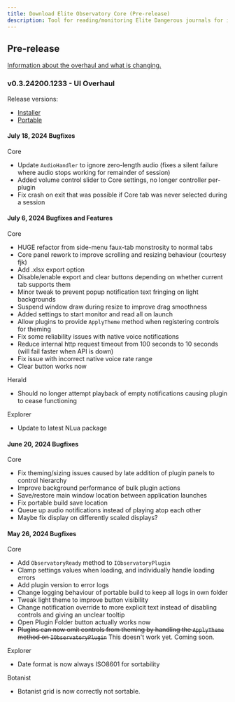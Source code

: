 ```yaml
---
title: Download Elite Observatory Core (Pre-release)
description: Tool for reading/monitoring Elite Dangerous journals for interesting objects.
---
```


## Pre-release

[Information about the overhaul and what is changing.](/overhaul)

### v0.3.24200.1233 - UI Overhaul

Release versions:
  * [Installer](https://xjph.net/Observatory/0.3.24200.1233/ObservatorySetup.exe)
  * [Portable](https://xjph.net/Observatory/0.3.24200.1233/ObservatoryPortable.zip)

#### July 18, 2024 Bugfixes

Core

  * Update `AudioHandler` to ignore zero-length audio (fixes a silent failure where audio stops working for remainder of session)
  * Added volume control slider to Core settings, no longer controller per-plugin
  * Fix crash on exit that was possible if Core tab was never selected during a session

#### July 6, 2024 Bugfixes and Features

Core

  * HUGE refactor from side-menu faux-tab monstrosity to normal tabs
  * Core panel rework to improve scrolling and resizing behaviour (courtesy fjk)
  * Add .xlsx export option
  * Disable/enable export and clear buttons depending on whether current tab supports them
  * Minor tweak to prevent popup notification text fringing on light backgrounds
  * Suspend window draw during resize to improve drag smoothness
  * Added settings to start monitor and read all on launch
  * Allow plugins to provide `ApplyTheme` method when registering controls for theming
  * Fix some reliability issues with native voice notifications
  * Reduce internal http request timeout from 100 seconds to 10 seconds (will fail faster when API is down)
  * Fix issue with incorrect native voice rate range
  * Clear button works now

Herald

  * Should no longer attempt playback of empty notifications causing plugin to cease functioning

Explorer

  * Update to latest NLua package

#### June 20, 2024 Bugfixes

Core

  * Fix theming/sizing issues caused by late addition of plugin panels to control hierarchy
  * Improve background performance of bulk plugin actions
  * Save/restore main window location between application launches
  * Fix portable build save location
  * Queue up audio notifications instead of playing atop each other
  * Maybe fix display on differently scaled displays?

#### May 26, 2024 Bugfixes

Core

  * Add `ObservatoryReady` method to `IObservatoryPlugin`
  * Clamp settings values when loading, and individually handle loading errors
  * Add plugin version to error logs
  * Change logging behaviour of portable build to keep all logs in own folder
  * Tweak light theme to improve button visibility
  * Change notification override to more explicit text instead of disabling controls and giving an unclear tooltip
  * Open Plugin Folder button actually works now
  * ~~Plugins can now omit controls from theming by handling the `ApplyTheme` method on `IObservatoryPlugin`~~ This doesn't work yet. Coming soon.

Explorer

  * Date format is now always ISO8601 for sortability

Botanist

  * Botanist grid is now correctly not sortable.